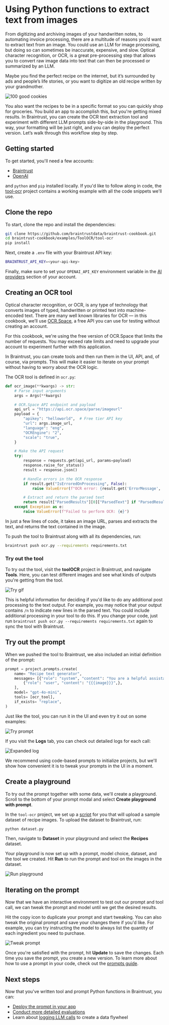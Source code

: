# Using Python functions to extract text from images

From digitizing and archiving images of your handwritten notes, to automating invoice processing, there are a multitude of reasons you’d want to extract text from an image. You could use an LLM for image processing, but doing so can sometimes be inaccurate, expensive, and slow. Optical character recognition, or OCR, is a great pre-processing step that allows you to convert raw image data into text that can then be processed or summarized by an LLM.

Maybe you find the perfect recipe on the internet, but it’s surrounded by ads and people’s life stories, or you want to digitize an old recipe written by your grandmother.

![100 good cookies](assets/recipe.png)

You also want the recipes to be in a specific format so you can quickly shop for groceries. You build an app to accomplish this, but you're getting mixed results. In Braintrust, you can create the OCR text extraction tool and experiment with different LLM prompts side-by-side in the playground. This way, your formatting will be just right, and you can deploy the perfect version. Let’s walk through this workflow step by step.

## Getting started

To get started, you'll need a few accounts:

- [Braintrust](https://www.braintrust.dev/signup)
- [OpenAI](https://platform.openai.com/signup)

and `python` and `pip` installed locally. If you'd like to follow along in code,
the [tool-ocr](https://github.com/braintrustdata/braintrust-cookbook/tree/main/examples/ToolOCR/tool-ocr)
project contains a working example with all the code snippets we'll use.

## Clone the repo

To start, clone the repo and install the dependencies:

```bash
git clone https://github.com/braintrustdata/braintrust-cookbook.git
cd braintrust-cookbook/examples/ToolOCR/tool-ocr
pip install
```

Next, create a `.env` file with your Braintrust API key:

```bash
BRAINTRUST_API_KEY=<your-api-key>
```

Finally, make sure to set your `OPENAI_API_KEY` environment variable in the [AI providers](https://www.braintrust.dev/app/braintrustdata.com/settings/secrets) section
of your account.

## Creating an OCR tool

Optical character recognition, or OCR, is any type of technology that converts images of typed, handwritten or printed text into machine-encoded text. There are many well known libraries for OCR — in this cookbook, we’ll use [OCR.Space](https://ocr.space/), a free API you can use for testing without creating an account.

<Callout type="info">
  For this cookbook, we're using the free version of OCR.Space that limits the
  number of requests. You may exceed rate limits and need to upgrade your
  account to experiment further with this application.
</Callout>

In Braintrust, you can create tools and then run them in the UI, API, and, of course, via prompts. This will make it easier to iterate on your prompt without having to worry about the OCR logic.

The OCR tool is defined in `ocr.py`:

```python #skip-compile
def ocr_image(**kwargs) -> str:
    # Parse input arguments
    args = Args(**kwargs)

    # OCR.Space API endpoint and payload
    api_url = "https://api.ocr.space/parse/imageurl"
    payload = {
        "apikey": "helloworld",  # Free tier API key
        "url": args.image_url,
        "language": "eng",
        "OCREngine": "2",
        "scale": "true",
    }

    # Make the API request
    try:
        response = requests.get(api_url, params=payload)
        response.raise_for_status()
        result = response.json()

        # Handle errors in the OCR response
        if result.get("IsErroredOnProcessing", False):
            raise ValueError(f"OCR error: {result.get('ErrorMessage', 'Unknown error')}")

        # Extract and return the parsed text
        return result["ParsedResults"][0]["ParsedText"] if "ParsedResults" in result else "No text detected."
    except Exception as e:
        raise ValueError(f"Failed to perform OCR: {e}")
```

In just a few lines of code, it takes an image URL, parses and extracts the text, and returns the text contained in the image.

To push the tool to Braintrust along with all its dependencies, run:

```bash
braintrust push ocr.py --requirements requirements.txt
```

### Try out the tool

To try out the tool, visit the **toolOCR** project in Braintrust, and navigate **Tools**. Here, you can test different images and see what kinds of outputs you're getting from the tool.

![Try gif](assets/try-tool.gif)

This is helpful information for deciding if you'd like to do any additional post processing to the text output. For example, you may notice that your output contains `/n` to indicate new lines in the parsed text. You could include additional processing in your tool to do this. If you change your code, just run `braintrust push ocr.py --requirements requirements.txt` again to sync the tool with Braintrust.

## Try out the prompt

When we pushed the tool to Braintrust, we also included an initial definition of the prompt:

```python #skip-compile
prompt = project.prompts.create(
    name= "Recipe text generator",
    messages= [{"role": "system", "content": "You are a helpful assistant that turns images of recipes into text-based grocery lists that are organized by category.",},
        {"role": "user", "content": "{{{image}}}",},
    ],
    model= "gpt-4o-mini",
    tools= [ocr_tool],
    if_exists= "replace",
)
```

Just like the tool, you can run it in the UI and even try it out on some examples:

![Try prompt](assets/try-prompt.gif)

If you visit the **Logs** tab, you can check out detailed logs for each call:

![Expanded log](assets/log.png)

<Callout type="info">
  We recommend using code-based prompts to initialize projects, but we'll show
  how convenient it is to tweak your prompts in the UI in a moment.
</Callout>

## Create a playground

To try out the prompt together with some data, we'll create a playground. Scroll to the bottom of your prompt modal and select **Create playground with prompt**.

In the `tool-ocr` project, we set up a [script](https://github.com/braintrustdata/braintrust-cookbook/tree/main/examples/ToolOCR/tool-ocr/dataset.py) for you that will upload a sample dataset of recipe images. To upload the dataset to Braintrust, run:

```bash
python dataset.py
```

Then, navigate to **Dataset** in your playground and select the **Recipes** dataset.

Your playground is now set up with a prompt, model choice, dataset, and the tool we created. Hit **Run** to run the prompt and tool on the images in the dataset.

![Run playground](assets/run-playground.gif)

## Iterating on the prompt

Now that we have an interactive environment to test out our prompt and tool call, we can tweak the prompt and model until we get the desired results.

Hit the copy icon to duplicate your prompt and start tweaking. You can also tweak the original prompt and save your changes there if you'd like. For example, you can try instructing the model to always list the quantity of each ingredient you need to purchase.

![Tweak prompt](assets/tweak-prompt.gif)

Once you're satisfied with the prompt, hit **Update** to save the changes. Each time you save the prompt, you
create a new version. To learn more about how to use a prompt in your code, check out the
[prompts guide](/docs/guides/prompts#using-prompts-in-your-code).

## Next steps

Now that you've written tool and prompt Python functions in Braintrust, you can:

- [Deploy the prompt in your app](/docs/guides/prompts#using-prompts-in-your-code)
- [Conduct more detailed evaluations](/docs/guides/evals)
- Learn about [logging LLM calls](/docs/guides/logging) to create a data flywheel
